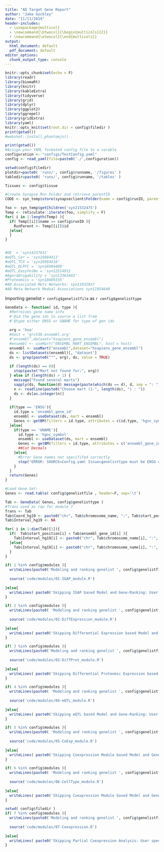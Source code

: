 ```yaml
---
title: "AD Target Gene Report"
author: "Jake Gockley"
date: "11/11/2019"
header-includes:
  - \usepackage{multicol}
  - \newcommand{\btwocol}{\begin{multicols}{2}}
  - \newcommand{\etwocol}{\end{multicols}}
output:
  html_document: default
  pdf_document: default
editor_options: 
  chunk_output_type: console
---
```


```r
knitr::opts_chunk$set(echo = F)
library(readr)
library(biomaRt)
library(knitr)
library(kableExtra)
library(tidyverse)
library(grid)
library(dplyr)
library(ggplot2)
library(ggrepel)
library(gridExtra)
library(yaml)
knitr::opts_knit$set(root.dir = config$filedir )
print(getwd())
#webshot::install_phantomjs()
```

```r
print(getwd())
#Assign your YAML formated config file to a varable
configuration <- "configs/TestConfig.yaml"
config <- read_yaml(file=paste0('./',configuration))

setwd(config$filedir)
plotdir=paste0( 'runs/', config$runname, '/figures' )
tabledir=paste0( 'runs/', config$runname, '/tables' )

Tissues <- config$tissue

#Create Synapse Run Folder and retrieve parentID
CODE <- syn_temp$store(synapseclient$Folder(name = config$runID, parentId = config$parentID))

foo <- syn_temp$getChildren('syn21532475')
Temp <- reticulate::iterate(foo, simplify = F)
for( i in 1:length(Temp) ){
  if( Temp[[i]]$name == config$runID ){
    RunParent <- Temp[[i]]$id
  }else{
  }
}


#DE  = 'syn14237651'
#eQTL_Cer = 'syn16984411'
#eQTL_TCX = 'syn16984410'
#eQTL_DLPFC = 'syn16984409'
#eQTL_EasyYesNo = 'syn12514912
#AgoraDrugability = 'syn13363443'
#Proteomics = 'syn18689335'
#AD Associated Mets Networks: syn11932957
#AD Meta Network Modual Associations syn11954640
```

Importing genelist `r config$genelistfile` as `r config$genelisttype`
```r

GeneData <- function( id, type ){
  #Retreives gene name info
  #'@id the gene ids to source a list from
  #'@type either ENSG or GNAME for type of gen ids
  
  org = 'hsa'
  #host = 'grch38.ensembl.org'
  #"ensembl",dataset="hsapiens_gene_ensembl")
  #ensembl <- useMart("ENSEMBL_MART_ENSEMBL", host = host)
  ensembl <- useMart("ensembl",dataset="hsapiens_gene_ensembl")
  ds <- listDatasets(ensembl)[, "dataset"]
  ds <- grep(paste0("^", org), ds, value = TRUE)
  
  if (length(ds) == 0){
    stop(paste("Mart not found for:", org))
  } else if (length(ds) > 1) {
    message("Found several marts")
    sapply(ds, function(d) message(paste(which(ds == d), d, sep = ": ")))
    n <- readline(paste0("Choose mart (1-", length(ds), ") : "))
    ds <- ds[as.integer(n)]
  }
    
  if(type == 'ENSG'){
    id.type = 'ensembl_gene_id'
    ensembl <- useDataset(ds, mart = ensembl)
    Genes <- getBM(filters = id.type, attributes = c(id.type, 'hgnc_symbol', 'chromosome_name', 'start_position', 'end_position'), values = id, mart = ensembl)
  }else{
    if(type == 'GNAME'){
      id.type = 'hgnc_symbol'
      ensembl <- useDataset(ds, mart = ensembl)
      Genes <- getBM(filters = id.type, attributes = c('ensembl_gene_id', id.type, 'chromosome_name', 'start_position', 'end_position'), values = id, mart = ensembl)
      ##Cut Decmals
    }else{
      #Error Gene names not specififed correctly
      stop("ERROR: SOURCE=Config.yaml Issue=genelisttype must be ENSG or GNAME")
    }
  }
  return(Genes)
}

#Load Gene Set:
Genes <- read.table( config$genelistfile , header=F, sep='\t')

Tab <- GeneData( Genes, config$genelisttype )
#Trans used as raw for module 7
Trans <- Tab
Tab$Coord_hg19 <- paste0("chr", Tab$chromosome_name, ":", Tab$start_position, "-",Tab$end_position)
Tab$Interval_hg19 <- NA

for( i in 1:dim(Tab)[1]){
  if(  Tab$start_position[i] < Tab$ensembl_gene_id[i] ){
    Tab$Interval_hg19[i] <- paste0("chr", Tab$chromosome_name[i], ":", as.numeric(Tab$start_position[i])-1e6, "-", as.numeric(Tab$end_position[i])+1e6)
  }else{
    Tab$Interval_hg19[i] <- paste0("chr", Tab$chromosome_name[i], ":", as.numeric(Tab$start_position[i])+1e6, "-", as.numeric(Tab$end_position[i])-1e6)
  }
}
```

```r
if( 1 %in% config$modules ){
  writeLines(paste0('Modeling and ranking genelist ', config$genelistfile ,' by IGAP SNP evidence')) 
  
  source('code/modules/01-IGAP_module.R')
  
}else{
  writeLines( paste0('Skipping IGAP based Model and Gene-Ranking: User specified module 1 not included in ', config$name) )
}

```

```r
if( 2 %in% config$modules ){
  writeLines(paste0( 'Modeling and ranking genelist ', config$genelistfile ,' by Differential Expression evidence'))
  
  source('code/modules/02-DiffExpression_module.R')
  
}else{
  writeLines( paste0('Skipping Differential Expression based Model and Gene-Ranking: User specified module 2 not included in ', config$name) )
}

```

```r
if( 3 %in% config$modules ){
  writeLines(paste0('Modeling and ranking genelist ', config$genelistfile ,' by Differential Proteomic Expression evidence'))
  
  source('code/modules/03-DiffProt_module.R')
  
}else{
  writeLines( paste0('Skipping Differential Proteomic Expression based Model and Gene-Ranking: User specified module 3 not included in ', config$name) )
}

```

```r
if( 4 %in% config$modules ){
  writeLines(paste0( 'Modeling and ranking genelist ', config$genelistfile ,' by eQTL evidence') )
  
  source('code/modules/04-eQTL_module.R')
  
}else{
  writeLines( paste0('Skipping eQTL based Model and Gene-Ranking: User specified module 4 not included in ', config$name) )
}

```

```r
if( 5 %in% config$modules ){
  writeLines(paste0( 'Modeling and ranking genelist ', config$genelistfile ,' by Coexpression Module evidence') )
  
  source('code/modules/05-CoExp_module.R')
  
}else{
  writeLines( paste0('Skipping Coexpression Module based Model and Gene-Clustering: User specified module 5 not included in ', config$name) )
}

```

```r
if( 6 %in% config$modules ){
  writeLines(paste0( 'Modeling and ranking genelist ', config$genelistfile ,' by Module Cell-Type Enrichments evidence'))
  
  source('code/modules/06-CellType_module.R')
  
}else{
  writeLines( paste0('Skipping Coexpression Module based Model and Gene-Clustering: User specified module 6 not included in ', config$name) )
}

```

```r
setwd( config$filedir )
if( 7 %in% config$modules ){
  writeLines(paste0('Modeling and ranking genelist ', config$genelistfile ,' by Differential Expression evidence'))
  
  source('code/modules/07-Coexpression.R')
  
}else{
  writeLines( paste0('Skipping Partial Coexpression Analysis: User specified module 7 not included in ', config$name) )
}

```